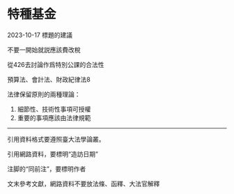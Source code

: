 # 特種基金


2023-10-17
標題的建議

不要一開始就説應該費改稅

從426去討論作爲特別公課的合法性

預算法、會計法、財政紀律法8

法律保留原則的兩種理論：

1. 細節性、技術性事項可授權
2. 重要的事項應該由法律規範

---

引用資料格式要遵照臺大法學論叢。

引用網路資料，要標明“造訪日期”

注脚的“同前注”，要標明作者

文末參考文獻，網路資料不要放法條、函釋、大法官解釋